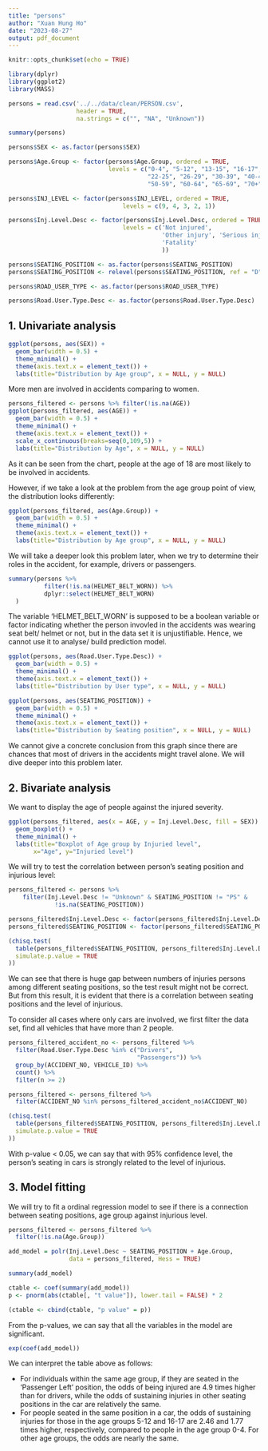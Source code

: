 ```yaml
---
title: "persons"
author: "Xuan Hung Ho"
date: "2023-08-27"
output: pdf_document
---
```


```r
knitr::opts_chunk$set(echo = TRUE)

library(dplyr)
library(ggplot2)
library(MASS)
```


```r
persons = read.csv('../../data/clean/PERSON.csv', 
                   header = TRUE,
                   na.strings = c("", "NA", "Unknown"))

summary(persons)
```

```r
persons$SEX <- as.factor(persons$SEX)

persons$Age.Group <- factor(persons$Age.Group, ordered = TRUE,
                            levels = c("0-4", "5-12", "13-15", "16-17", "18-21", 
                                       "22-25", "26-29", "30-39", "40-49", 
                                       "50-59", "60-64", "65-69", "70+"))

persons$INJ_LEVEL <- factor(persons$INJ_LEVEL, ordered = TRUE,
                                levels = c(9, 4, 3, 2, 1))

persons$Inj.Level.Desc <- factor(persons$Inj.Level.Desc, ordered = TRUE, 
                                levels = c('Not injured', 
                                           'Other injury', 'Serious injury', 
                                           'Fatality'
                                           ))

persons$SEATING_POSITION <- as.factor(persons$SEATING_POSITION)
persons$SEATING_POSITION <- relevel(persons$SEATING_POSITION, ref = "D")

persons$ROAD_USER_TYPE <- as.factor(persons$ROAD_USER_TYPE)

persons$Road.User.Type.Desc <- as.factor(persons$Road.User.Type.Desc)
```

## 1. Univariate analysis

```r
ggplot(persons, aes(SEX)) + 
  geom_bar(width = 0.5) +
  theme_minimal() +
  theme(axis.text.x = element_text()) +
  labs(title="Distribution by Age group", x = NULL, y = NULL)
```

More men are involved in accidents comparing to women.

```r
persons_filtered <- persons %>% filter(!is.na(AGE))
ggplot(persons_filtered, aes(AGE)) + 
  geom_bar(width = 0.5) +
  theme_minimal() +
  theme(axis.text.x = element_text()) +
  scale_x_continuous(breaks=seq(0,109,5)) +
  labs(title="Distribution by Age", x = NULL, y = NULL)
```
As it can be seen from the chart, people at the age of 18 are most likely to be involved in accidents. 

However, if we take a look at the problem from the age group point of view, the distribution looks differently:

```r
ggplot(persons_filtered, aes(Age.Group)) + 
  geom_bar(width = 0.5) +
  theme_minimal() +
  theme(axis.text.x = element_text()) +
  labs(title="Distribution by Age group", x = NULL, y = NULL)
```

We will take a deeper look this problem later, when we try to determine their roles in the accident, for example, drivers or passengers.

```r
summary(persons %>%
          filter(!is.na(HELMET_BELT_WORN)) %>% 
          dplyr::select(HELMET_BELT_WORN)
  )
```

The variable 'HELMET_BELT_WORN' is supposed to be a boolean variable or factor indicating whether the person invovled in the accidents was wearing seat belt/ helmet or not, but in the data set it is unjustifiable. Hence, we cannot use it to analyse/ build prediction model.

```r
ggplot(persons, aes(Road.User.Type.Desc)) + 
  geom_bar(width = 0.5) +
  theme_minimal() +
  theme(axis.text.x = element_text()) +
  labs(title="Distribution by User type", x = NULL, y = NULL)
```

```r
ggplot(persons, aes(SEATING_POSITION)) + 
  geom_bar(width = 0.5) +
  theme_minimal() +
  theme(axis.text.x = element_text()) +
  labs(title="Distribution by Seating position", x = NULL, y = NULL)
```

We cannot give a concrete conclusion from this graph since there are chances that most of drivers in the accidents might travel alone. We will dive deeper into this problem later.

## 2. Bivariate analysis

We want to display the age of people against the injured severity.

```r
ggplot(persons_filtered, aes(x = AGE, y = Inj.Level.Desc, fill = SEX)) +
  geom_boxplot() +
  theme_minimal() +
  labs(title="Boxplot of Age group by Injuried level", 
       x="Age", y="Injuried level")
```

We will try to test the correlation between person's seating position and injurious level:

```r
persons_filtered <- persons %>% 
    filter(Inj.Level.Desc != "Unknown" & SEATING_POSITION != "PS" & 
             !is.na(SEATING_POSITION))

persons_filtered$Inj.Level.Desc <- factor(persons_filtered$Inj.Level.Desc)
persons_filtered$SEATING_POSITION <- factor(persons_filtered$SEATING_POSITION)

(chisq.test(
  table(persons_filtered$SEATING_POSITION, persons_filtered$Inj.Level.Desc),
  simulate.p.value = TRUE
))
```
We can see that there is huge gap between numbers of injuries persons among different seating positions, so the test result might not be correct. But from this result, it is evident that there is a correlation between seating positions and the level of injurious.

To consider all cases where only cars are involved, we first filter the data set, find all vehicles that have more than 2 people.

```r
persons_filtered_accident_no <- persons_filtered %>%
  filter(Road.User.Type.Desc %in% c("Drivers", 
                                    "Passengers")) %>%
  group_by(ACCIDENT_NO, VEHICLE_ID) %>%
  count() %>%
  filter(n >= 2)

persons_filtered <- persons_filtered %>%
  filter(ACCIDENT_NO %in% persons_filtered_accident_no$ACCIDENT_NO)

```


```r
(chisq.test(
  table(persons_filtered$SEATING_POSITION, persons_filtered$Inj.Level.Desc),
  simulate.p.value = TRUE
))
```
With p-value < 0.05, we can say that with 95% confidence level, the person's seating in cars is strongly related to the level of injurious.

## 3. Model fitting

We will try to fit a ordinal regression model to see if there is a connection between seating positions, age group against injurious level.

```r
persons_filtered <- persons_filtered %>%
  filter(!is.na(Age.Group))

add_model = polr(Inj.Level.Desc ~ SEATING_POSITION + Age.Group,
                 data = persons_filtered, Hess = TRUE)

summary(add_model)
```

```r
ctable <- coef(summary(add_model))
p <- pnorm(abs(ctable[, "t value"]), lower.tail = FALSE) * 2

(ctable <- cbind(ctable, "p value" = p))
```
From the p-values, we can say that all the variables in the model are significant.

```r
exp(coef(add_model))
```

We can interpret the table above as follows:

- For individuals within the same age group, if they are seated in the 'Passenger Left' position, the odds of being injured are 4.9 times higher than for drivers, while the odds of sustaining injuries in other seating positions in the car are relatively the same. \
- For people seated in the same position in a car, the odds of sustaining injuries for those in the age groups 5-12 and 16-17 are 2.46 and 1.77 times higher, respectively, compared to people in the age group 0-4. For other age groups, the odds are nearly the same. \